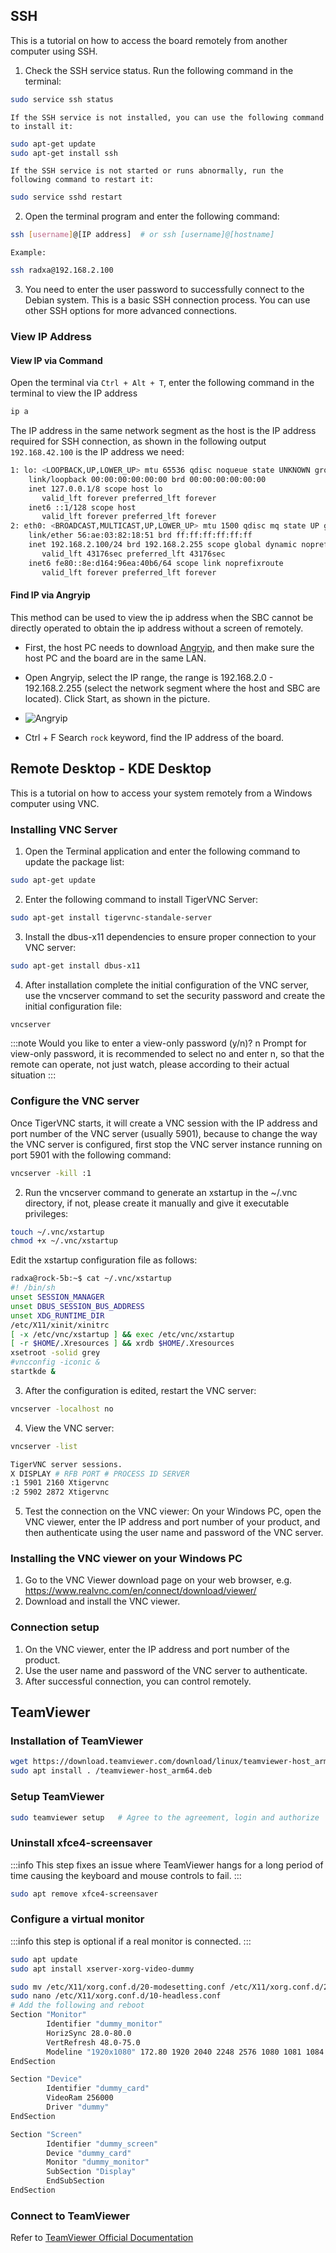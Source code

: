 ## SSH

This is a tutorial on how to access the board remotely from another computer using SSH.

1.  Check the SSH service status. Run the following command in the terminal:

```bash
sudo service ssh status
```

    If the SSH service is not installed, you can use the following command to install it:

```bash
sudo apt-get update
sudo apt-get install ssh
```

    If the SSH service is not started or runs abnormally, run the following command to restart it:

```bash
sudo service sshd restart
```

2.  Open the terminal program and enter the following command:

```bash
ssh [username]@[IP address]  # or ssh [username]@[hostname]
```

    Example:

```bash
ssh radxa@192.168.2.100
```

3.  You need to enter the user password to successfully connect to the Debian system.
    This is a basic SSH connection process. You can use other SSH options for more advanced connections.

### View IP Address

#### View IP via Command

Open the terminal via `Ctrl + Alt + T`, enter the following command in the terminal to view the IP address

```bash
ip a
```

The IP address in the same network segment as the host is the IP address required for SSH connection, as shown in the following output `192.168.42.100` is the IP address we need:

```bash
1: lo: <LOOPBACK,UP,LOWER_UP> mtu 65536 qdisc noqueue state UNKNOWN group default qlen 1000
    link/loopback 00:00:00:00:00:00 brd 00:00:00:00:00:00
    inet 127.0.0.1/8 scope host lo
       valid_lft forever preferred_lft forever
    inet6 ::1/128 scope host
       valid_lft forever preferred_lft forever
2: eth0: <BROADCAST,MULTICAST,UP,LOWER_UP> mtu 1500 qdisc mq state UP group default qlen 1000
    link/ether 56:ae:03:82:18:51 brd ff:ff:ff:ff:ff:ff
    inet 192.168.2.100/24 brd 192.168.2.255 scope global dynamic noprefixroute eth0
       valid_lft 43176sec preferred_lft 43176sec
    inet6 fe80::8e:d164:96ea:40b6/64 scope link noprefixroute
       valid_lft forever preferred_lft forever
```

#### Find IP via Angryip

This method can be used to view the ip address when the SBC cannot be directly operated to obtain the ip address without a screen of remotely.

- First, the host PC needs to download [Angryip](https://angryip.org/download/), and then make sure the host PC and the board are in the same LAN.

- Open Angryip, select the IP range, the range is 192.168.2.0 - 192.168.2.255 (select the network segment where the host and SBC are located). Click Start, as shown in the picture.

- ![Angryip](/img/configuration/ssh-Angryip.webp)

- Ctrl + F Search `rock` keyword, find the IP address of the board.

## Remote Desktop - KDE Desktop

This is a tutorial on how to access your system remotely from a Windows computer using VNC.

### Installing VNC Server

1. Open the Terminal application and enter the following command to update the package list:

```bash
sudo apt-get update
```

2. Enter the following command to install TigerVNC Server:

```bash
sudo apt-get install tigervnc-standale-server
```

3. Install the dbus-x11 dependencies to ensure proper connection to your VNC server:

```bash
sudo apt-get install dbus-x11
```

4. After installation complete the initial configuration of the VNC server, use the vncserver command to set the security password and create the initial configuration file:

```bash
vncserver
```

:::note
Would you like to enter a view-only password (y/n)? n Prompt for view-only password, it is recommended to select no and enter n, so that the remote can operate, not just watch, please according to their actual situation
:::

### Configure the VNC server

Once TigerVNC starts, it will create a VNC session with the IP address and port number of the VNC server (usually 5901), because to change the way the VNC server is configured, first stop the VNC server instance running on port 5901 with the following command:

```bash
vncserver -kill :1
```

2. Run the vncserver command to generate an xstartup in the ~/.vnc directory, if not, please create it manually and give it executable privileges:

```bash
touch ~/.vnc/xstartup
chmod +x ~/.vnc/xstartup
```

Edit the xstartup configuration file as follows:

```bash
radxa@rock-5b:~$ cat ~/.vnc/xstartup
#! /bin/sh
unset SESSION_MANAGER
unset DBUS_SESSION_BUS_ADDRESS
unset XDG_RUNTIME_DIR
/etc/X11/xinit/xinitrc
[ -x /etc/vnc/xstartup ] && exec /etc/vnc/xstartup
[ -r $HOME/.Xresources ] && xrdb $HOME/.Xresources
xsetroot -solid grey
#vncconfig -iconic &
startkde &
```

3. After the configuration is edited, restart the VNC server:

```bash
vncserver -localhost no
```

4. View the VNC server:

```bash
vncserver -list

TigerVNC server sessions.
X DISPLAY # RFB PORT # PROCESS ID SERVER
:1 5901 2160 Xtigervnc
:2 5902 2872 Xtigervnc
```

5. Test the connection on the VNC viewer: On your Windows PC, open the VNC viewer, enter the IP address and port number of your product, and then authenticate using the user name and password of the VNC server.

### Installing the VNC viewer on your Windows PC

1. Go to the VNC Viewer download page on your web browser, e.g. https://www.realvnc.com/en/connect/download/viewer/
2. Download and install the VNC viewer.

### Connection setup

1. On the VNC viewer, enter the IP address and port number of the product.
2. Use the user name and password of the VNC server to authenticate.
3. After successful connection, you can control remotely.

## TeamViewer

### Installation of TeamViewer

```bash
wget https://download.teamviewer.com/download/linux/teamviewer-host_arm64.deb
sudo apt install . /teamviewer-host_arm64.deb
```

### Setup TeamViewer

```bash
sudo teamviewer setup   # Agree to the agreement, login and authorize
```

### Uninstall xfce4-screensaver

:::info
This step fixes an issue where TeamViewer hangs for a long period of time causing the keyboard and mouse controls to fail.
:::

```bash
sudo apt remove xfce4-screensaver
```

### Configure a virtual monitor

:::info
this step is optional if a real monitor is connected.
:::

```bash
sudo apt update
sudo apt install xserver-xorg-video-dummy

sudo mv /etc/X11/xorg.conf.d/20-modesetting.conf /etc/X11/xorg.conf.d/20-modesetting.bak
sudo nano /etc/X11/xorg.conf.d/10-headless.conf
# Add the following and reboot
Section "Monitor"
        Identifier "dummy_monitor"
        HorizSync 28.0-80.0
        VertRefresh 48.0-75.0
        Modeline "1920x1080" 172.80 1920 2040 2248 2576 1080 1081 1084 1118
EndSection

Section "Device"
        Identifier "dummy_card"
        VideoRam 256000
        Driver "dummy"
EndSection

Section "Screen"
        Identifier "dummy_screen"
        Device "dummy_card"
        Monitor "dummy_monitor"
        SubSection "Display"
        EndSubSection
EndSection
```

### Connect to TeamViewer

Refer to [TeamViewer Official Documentation](https://community.teamviewer.com/English/kb/articles/109101-connect-via-teamviewer-classic)

